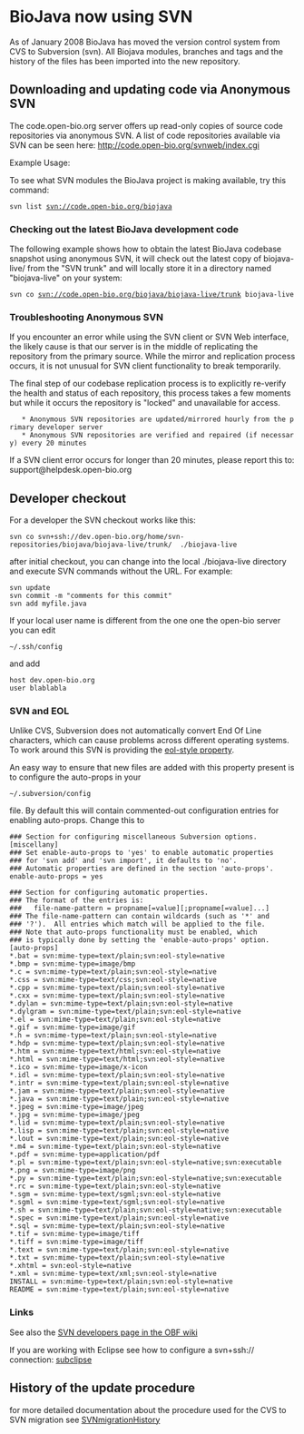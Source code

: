 =BioJava now using SVN=

As of January 2008 BioJava has moved the version control system from 
CVS to Subversion (svn).  All Biojava modules, branches 
and tags and the history of the files has been imported into the new repository.


== Downloading and updating code via Anonymous SVN ==

The code.open-bio.org server offers up read-only copies of source code repositories via anonymous SVN. A list of code repositories available via SVN can be seen here: http://code.open-bio.org/svnweb/index.cgi

Example Usage:

To see what SVN modules the BioJava project is making available, try this command:

 svn list svn://code.open-bio.org/biojava

===Checking out the latest BioJava development code===

The following example shows how to obtain the latest BioJava codebase snapshot using anonymous SVN, it will check out the latest copy of biojava-live/ from the "SVN trunk" and will locally store it in a directory named "biojava-live" on your system:

 svn co svn://code.open-bio.org/biojava/biojava-live/trunk biojava-live

===Troubleshooting Anonymous SVN===

If you encounter an error while using the SVN client or SVN Web interface, the likely cause is that our server is in the middle of replicating the repository from the primary source. While the mirror and replication process occurs, it is not unusual for SVN client functionality to break temporarily.

The final step of our codebase replication process is to explicitly re-verify the health and status of each repository, this process takes a few moments but while it occurs the repository is "locked" and unavailable for access.

    * Anonymous SVN repositories are updated/mirrored hourly from the primary developer server
    * Anonymous SVN repositories are verified and repaired (if necessary) every 20 minutes 

If a SVN client error occurs for longer than 20 minutes, please report this to: support@helpdesk.open-bio.org

== Developer checkout == 

For a developer the SVN checkout works like this:

 svn co svn+ssh://dev.open-bio.org/home/svn-repositories/biojava/biojava-live/trunk/  ./biojava-live

after initial checkout, you can change into the local ./biojava-live directory and execute SVN commands without the URL. For example:

 svn update
 svn commit -m "comments for this commit"
 svn add myfile.java

If your local user name is different from the one one the open-bio server you can edit

 ~/.ssh/config

and add
 
 host dev.open-bio.org
 user blablabla


=== SVN and EOL  ===

Unlike CVS, Subversion does not automatically convert End Of Line characters, which can cause problems
across different operating systems. To work around this SVN is providing the 
[http://svnbook.red-bean.com/en/1.1/ch07s02.html#svn-ch-7-sect-2.3.5 eol-style property].

An easy way to ensure that new files are added with this property present is to configure the auto-props in your

 ~/.subversion/config 

file. By default this will contain commented-out configuration entries for enabling auto-props. Change this to 

<pre>
### Section for configuring miscellaneous Subversion options.
[miscellany]
### Set enable-auto-props to 'yes' to enable automatic properties
### for 'svn add' and 'svn import', it defaults to 'no'.
### Automatic properties are defined in the section 'auto-props'.
enable-auto-props = yes

### Section for configuring automatic properties.
### The format of the entries is:
###   file-name-pattern = propname[=value][;propname[=value]...]
### The file-name-pattern can contain wildcards (such as '*' and
### '?').  All entries which match will be applied to the file.
### Note that auto-props functionality must be enabled, which
### is typically done by setting the 'enable-auto-props' option.
[auto-props]
*.bat = svn:mime-type=text/plain;svn:eol-style=native
*.bmp = svn:mime-type=image/bmp
*.c = svn:mime-type=text/plain;svn:eol-style=native
*.css = svn:mime-type=text/css;svn:eol-style=native
*.cpp = svn:mime-type=text/plain;svn:eol-style=native
*.cxx = svn:mime-type=text/plain;svn:eol-style=native
*.dylan = svn:mime-type=text/plain;svn:eol-style=native
*.dylgram = svn:mime-type=text/plain;svn:eol-style=native
*.el = svn:mime-type=text/plain;svn:eol-style=native
*.gif = svn:mime-type=image/gif
*.h = svn:mime-type=text/plain;svn:eol-style=native
*.hdp = svn:mime-type=text/plain;svn:eol-style=native
*.htm = svn:mime-type=text/html;svn:eol-style=native
*.html = svn:mime-type=text/html;svn:eol-style=native
*.ico = svn:mime-type=image/x-icon
*.idl = svn:mime-type=text/plain;svn:eol-style=native
*.intr = svn:mime-type=text/plain;svn:eol-style=native
*.jam = svn:mime-type=text/plain;svn:eol-style=native
*.java = svn:mime-type=text/plain;svn:eol-style=native
*.jpeg = svn:mime-type=image/jpeg
*.jpg = svn:mime-type=image/jpeg
*.lid = svn:mime-type=text/plain;svn:eol-style=native
*.lisp = svn:mime-type=text/plain;svn:eol-style=native
*.lout = svn:mime-type=text/plain;svn:eol-style=native
*.m4 = svn:mime-type=text/plain;svn:eol-style=native
*.pdf = svn:mime-type=application/pdf
*.pl = svn:mime-type=text/plain;svn:eol-style=native;svn:executable
*.png = svn:mime-type=image/png
*.py = svn:mime-type=text/plain;svn:eol-style=native;svn:executable
*.rc = svn:mime-type=text/plain;svn:eol-style=native
*.sgm = svn:mime-type=text/sgml;svn:eol-style=native
*.sgml = svn:mime-type=text/sgml;svn:eol-style=native
*.sh = svn:mime-type=text/plain;svn:eol-style=native;svn:executable
*.spec = svn:mime-type=text/plain;svn:eol-style=native
*.sql = svn:mime-type=text/plain;svn:eol-style=native
*.tif = svn:mime-type=image/tiff
*.tiff = svn:mime-type=image/tiff
*.text = svn:mime-type=text/plain;svn:eol-style=native
*.txt = svn:mime-type=text/plain;svn:eol-style=native
*.xhtml = svn:eol-style=native
*.xml = svn:mime-type=text/xml;svn:eol-style=native
INSTALL = svn:mime-type=text/plain;svn:eol-style=native
README = svn:mime-type=text/plain;svn:eol-style=native

</pre>

=== Links ===
See also the [http://www.open-bio.org/wiki/SVN-Developers SVN developers page in the OBF wiki]

If you are working with Eclipse see how to configure a svn+ssh:// connection: [http://subclipse.tigris.org/faq.html#svn-ssh subclipse]

== History of the update procedure ==

for more detailed documentation about the procedure used for the CVS to SVN migration see
[[SVNmigrationHistory]]